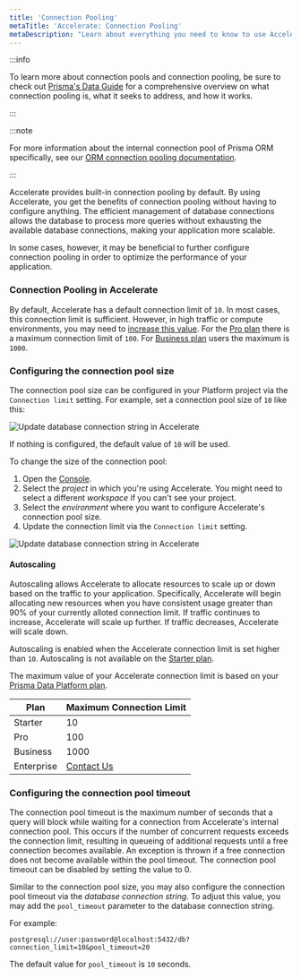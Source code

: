```yaml
---
title: 'Connection Pooling'
metaTitle: 'Accelerate: Connection Pooling'
metaDescription: "Learn about everything you need to know to use Accelerate's connection pooling."
---
```


:::info

To learn more about connection pools and connection pooling, be sure to check out [Prisma's Data Guide](https://www.prisma.io/dataguide/database-tools/connection-pooling) for a comprehensive overview on what connection pooling is, what it seeks to address, and how it works.

:::

:::note

For more information about the internal connection pool of Prisma ORM specifically, see our [ORM connection pooling documentation](/orm/prisma-client/setup-and-configuration/databases-connections/connection-pool).

:::

Accelerate provides built-in connection pooling by default. By using Accelerate, you get the benefits of connection pooling without having to configure anything. The efficient management of database connections allows the database to process more queries without exhausting the available database connections, making your application more scalable.

In some cases, however, it may be beneficial to further configure connection pooling in order to optimize the performance of your application.

### Connection Pooling in Accelerate

By default, Accelerate has a default connection limit of `10`. In most cases, this connection limit is sufficient. However, in high traffic or compute environments, you may need to [increase this value](#configuring-the-connection-pool-size). For the [Pro plan](https://prisma.io/pricing) there is a maximum connection limit of `100`. For [Business plan](https://prisma.io/pricing) users the maximum is `1000`.

### Configuring the connection pool size

The connection pool size can be configured in your Platform project via the `Connection limit` setting. For example, set a connection pool size of `10` like this:

![Update database connection string in Accelerate](/img/accelerate/accelerate-update-database-connection-string.png)

If nothing is configured, the default value of `10` will be used.

To change the size of the connection pool:
1. Open the [Console](https://console.prisma.io/login).
1. Select the _project_ in which you're using Accelerate. You might need to select a different _workspace_ if you can't see your project.
1. Select the _environment_ where you want to configure Accelerate's connection pool size.
1. Update the connection limit via the `Connection limit` setting.

![Update database connection string in Accelerate](/img/accelerate/accelerate-update-database-connection-string.png)

#### Autoscaling

Autoscaling allows Accelerate to allocate resources to scale up or down based on the traffic to your application. Specifically, Accelerate will begin allocating new resources when you have consistent usage greater than 90% of your currently alloted connection limit. If traffic continues to increase, Accelerate will scale up further. If traffic decreases, Accelerate will scale down.

Autoscaling is enabled when the Accelerate connection limit is set higher than `10`. Autoscaling is not available on the [Starter plan](https://prisma.io/pricing).

The maximum value of your Accelerate connection limit is based on your [Prisma Data Platform plan](https://prisma.io/pricing). 

| Plan       | Maximum Connection Limit             |
|------------|--------------------------------------|
| Starter    | 10                                   |
| Pro        | 100                                  |
| Business   | 1000                                 |
| Enterprise | [Contact Us](mailto:sales@prisma.io) |

### Configuring the connection pool timeout

The connection pool timeout is the maximum number of seconds that a query will block while waiting for a connection from Accelerate's internal connection pool. This occurs if the number of concurrent requests exceeds the connection limit, resulting in queueing of additional requests until a free connection becomes available. An exception is thrown if a free connection does not become available within the pool timeout. The connection pool timeout can be disabled by setting the value to 0.

Similar to the connection pool size, you may also configure the connection pool timeout via the _database connection string_. To adjust this value, you may add the `pool_timeout` parameter to the database connection string.

For example:

```env no-copy
postgresql://user:password@localhost:5432/db?connection_limit=10&pool_timeout=20
```

<Admonition type="info">

The default value for `pool_timeout` is `10` seconds.

</Admonition>
